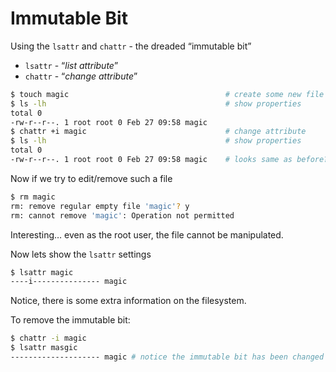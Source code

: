 # Immutable Bit

Using the `lsattr` and `chattr` - the dreaded "immutable bit"

- `lsattr` - "_list attribute_" 
- `chattr` - "_change attribute_"



```bash
$ touch magic                                   # create some new file 'magic'
$ ls -lh                                        # show properties
total 0
-rw-r--r--. 1 root root 0 Feb 27 09:58 magic
$ chattr +i magic                               # change attribute
$ ls -lh                                        # show properties
total 0
-rw-r--r--. 1 root root 0 Feb 27 09:58 magic    # looks same as before?
```

Now if we try to edit/remove such a file

```bash
$ rm magic
rm: remove regular empty file 'magic'? y
rm: cannot remove 'magic': Operation not permitted
```

Interesting... even as the root user, the file cannot be manipulated.

Now lets show the `lsattr` settings

```bash
$ lsattr magic
----i--------------- magic
```

Notice, there is some extra information on the filesystem.


To remove the immutable bit:

```bash
$ chattr -i magic
$ lsattr masgic
-------------------- magic # notice the immutable bit has been changed
```







